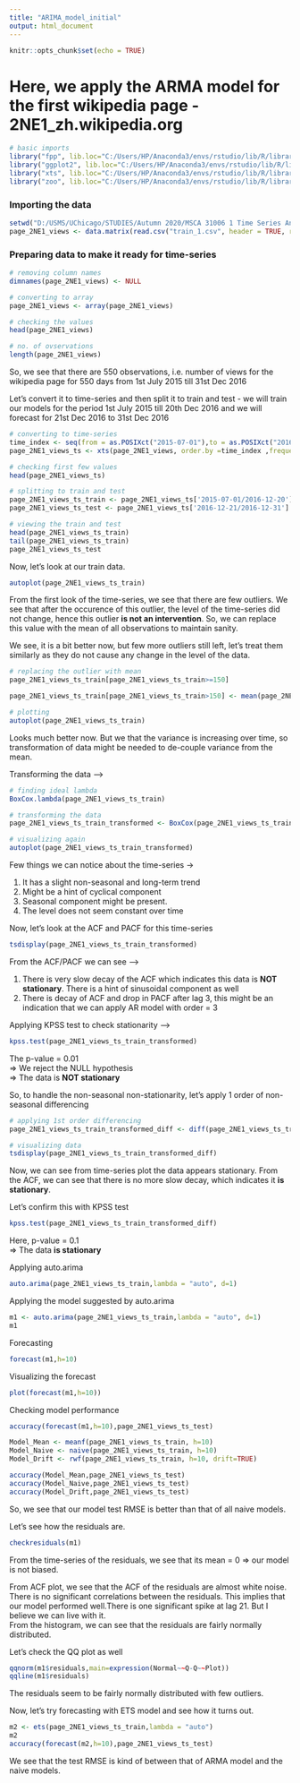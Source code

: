 ```yaml
---
title: "ARIMA_model_initial"
output: html_document
---
```


```r
knitr::opts_chunk$set(echo = TRUE)
```


# Here, we apply the ARMA model for the first wikipedia page - 2NE1_zh.wikipedia.org

```r
# basic imports
library("fpp", lib.loc="C:/Users/HP/Anaconda3/envs/rstudio/lib/R/library")
library("ggplot2", lib.loc="C:/Users/HP/Anaconda3/envs/rstudio/lib/R/library")
library("xts", lib.loc="C:/Users/HP/Anaconda3/envs/rstudio/lib/R/library")
library("zoo", lib.loc="C:/Users/HP/Anaconda3/envs/rstudio/lib/R/library")
```

### Importing the data

```r
setwd("D:/USMS/UChicago/STUDIES/Autumn 2020/MSCA 31006 1 Time Series Analysis and Forecasting/Final Project/Data")
page_2NE1_views <- data.matrix(read.csv("train_1.csv", header = TRUE, row.names = 1,sep = ",",nrows = 1,skip =0))
```

### Preparing data to make it ready for time-series


```r
# removing column names
dimnames(page_2NE1_views) <- NULL

# converting to array
page_2NE1_views <- array(page_2NE1_views)

# checking the values
head(page_2NE1_views)

# no. of ovservations
length(page_2NE1_views)
```

So, we see that there are 550 observations, i.e. number of views for the wikipedia page for 550 days from 1st July 2015 till 31st Dec 2016

Let's convert it to time-series and then split it to train and test - we will train our models for the period 1st July 2015 till 20th Dec 2016 and we will forecast for 21st Dec 2016 to 31st Dec 2016

```r
# converting to time-series
time_index <- seq(from = as.POSIXct("2015-07-01"),to = as.POSIXct("2016-12-31"), by = "day")
page_2NE1_views_ts <- xts(page_2NE1_views, order.by =time_index ,frequency = 365.25)

# checking first few values
head(page_2NE1_views_ts)

# splitting to train and test
page_2NE1_views_ts_train <- page_2NE1_views_ts['2015-07-01/2016-12-20']
page_2NE1_views_ts_test <- page_2NE1_views_ts['2016-12-21/2016-12-31']

# viewing the train and test
head(page_2NE1_views_ts_train)
tail(page_2NE1_views_ts_train)
page_2NE1_views_ts_test
```

Now, let's look at our train data.

```r
autoplot(page_2NE1_views_ts_train)
```

From the first look of the time-series, we see that there are few outliers. We see that after the occurence of this outlier, the level of the time-series did not change, hence this outlier **is not an intervention**. So, we can replace this value with the mean of all observations to maintain sanity.

We see, it is a bit better now, but few more outliers still left, let's treat them similarly as they do not cause any change in the level of the data.

```r
# replacing the outlier with mean
page_2NE1_views_ts_train[page_2NE1_views_ts_train>=150]

page_2NE1_views_ts_train[page_2NE1_views_ts_train>150] <- mean(page_2NE1_views_ts_train[!page_2NE1_views_ts_train>=150])

# plotting
autoplot(page_2NE1_views_ts_train)
```

Looks much better now. But we that the variance is increasing over time, so transformation of data might be needed to de-couple variance from the mean.

Transforming the data -->

```r
# finding ideal lambda
BoxCox.lambda(page_2NE1_views_ts_train)

# transforming the data
page_2NE1_views_ts_train_transformed <- BoxCox(page_2NE1_views_ts_train,lambda = -0.3565587)

# visualizing again
autoplot(page_2NE1_views_ts_train_transformed)
```

Few things we can notice about the time-series ->

1. It has a slight non-seasonal and long-term trend
2. Might be a hint of cyclical component
3. Seasonal component might be present.
4. The level does not seem constant over time


Now, let's look at the ACF and PACF for this time-series

```r
tsdisplay(page_2NE1_views_ts_train_transformed)
```

From the ACF/PACF we can see -->

1. There is very slow decay of the ACF which indicates this data is **NOT stationary**. There is a hint of sinusoidal component as well
2. There is decay of ACF and drop in PACF after lag 3, this might be an indication that we can apply AR model with order = 3

Applying KPSS test to check stationarity -->

```r
kpss.test(page_2NE1_views_ts_train_transformed)
```

The p-value = 0.01  
=> We reject the NULL hypothesis  
=> The data is **NOT stationary**

So, to handle the non-seasonal non-stationarity, let's apply 1 order of non-seasonal differencing

```r
# applying 1st order differencing
page_2NE1_views_ts_train_transformed_diff <- diff(page_2NE1_views_ts_train_transformed)

# visualizing data
tsdisplay(page_2NE1_views_ts_train_transformed_diff)
```

Now, we can see from time-series plot the data appears stationary. From the ACF, we can see that there is no more slow decay, which indicates it **is stationary**.

Let's confirm this with KPSS test

```r
kpss.test(page_2NE1_views_ts_train_transformed_diff)
```

Here, p-value = 0.1  
=> The data **is stationary**

Applying auto.arima

```r
auto.arima(page_2NE1_views_ts_train,lambda = "auto", d=1)
```

Applying the model suggested by auto.arima

```r
m1 <- auto.arima(page_2NE1_views_ts_train,lambda = "auto", d=1)
m1
```

Forecasting

```r
forecast(m1,h=10)
```

Visualizing the forecast

```r
plot(forecast(m1,h=10))
```

Checking model performance

```r
accuracy(forecast(m1,h=10),page_2NE1_views_ts_test)
```

```r
Model_Mean <- meanf(page_2NE1_views_ts_train, h=10) 
Model_Naive <- naive(page_2NE1_views_ts_train, h=10) 
Model_Drift <- rwf(page_2NE1_views_ts_train, h=10, drift=TRUE)

accuracy(Model_Mean,page_2NE1_views_ts_test)
accuracy(Model_Naive,page_2NE1_views_ts_test)
accuracy(Model_Drift,page_2NE1_views_ts_test)
```

So, we see that our model test RMSE is better than that of all naive models.

Let's see how the residuals are.

```r
checkresiduals(m1)
```

From the time-series of the residuals, we see that its mean = 0 => our model is not biased.

From ACF plot, we see that the ACF of the residuals are almost white noise. There is no significant correlations between the residuals. This implies that our model performed well.There is one significant spike at lag 21. But I believe we can live with it.  
From the histogram, we can see that the residuals are fairly normally distributed.

Let's check the QQ plot as well

```r
qqnorm(m1$residuals,main=expression(Normal~~Q-Q~~Plot))
qqline(m1$residuals)
```

The residuals seem to be fairly normally distributed with few outliers.

Now, let's try forecasting with ETS model and see how it turns out.

```r
m2 <- ets(page_2NE1_views_ts_train,lambda = "auto")
m2
accuracy(forecast(m2,h=10),page_2NE1_views_ts_test)
```

We see that the test RMSE is kind of between that of ARMA model and the naive models.